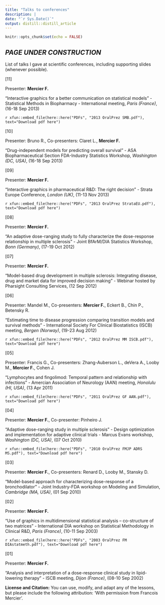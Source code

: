 ```yaml
---
title: "Talks to conferences"
description: |
date: "`r Sys.Date()`"
output: distill::distill_article
---
```


```r
knitr::opts_chunk$set(echo = FALSE)
```


## *PAGE UNDER CONSTRUCTION*

List of talks I gave at scientific conferences, including supporting slides (whenever possible).



[11]

Presenter: **Mercier F.**

"Interactive graphics for a better communication on statistical models" - Statistical Methods in Biopharmacy - International meeting, *Paris (France)*, (16-18 Sep 2013)

<div class="contributor_org">
`r xfun::embed_file(here::here("PDFs", "2013 OralPrez SMB.pdf"), text="Download pdf here")`
</div>


[10]

Presenter: Bruno R., Co-presenters: Claret L., **Mercier F.**

"Drug-independent models for predicting overall survival" - ASA Biopharmaceutical Section FDA-Industry Statistics Workshop, *Washington (DC, USA)*, (16-18 Sep 2013)


[09]

Presenter: **Mercier F.** 

"Interactive graphics in pharmaceutical R&D: The right decision" - Strata Europe Conference, *London (UK)*, (11-13 Nov 2013)

<div class="contributor_org">
`r xfun::embed_file(here::here("PDFs", "2013 OralPrez StrataEU.pdf"), text="Download pdf here")`
</div>


[08]

Presenter: **Mercier F.** 

"An adaptive dose-ranging study to fully characterize the dose-response relationship in multiple sclerosis" - Joint BfArM/DIA Statistics Workshop, *Bonn (Germany)*, (17-19 Oct 2012)


[07]

Presenter: **Mercier F.** 

"Model-based drug development in multiple sclerosis: Integrating disease, drug and market data for improved decision making" - Webinar hosted by Pharsight Consulting Services, (12 Sep 2012)


[06]

Presenter: Mandel M., Co-presenters: **Mercier F.**, Eckert B., Chin P., Betensky R.

"Estimating time to disease progression comparing transition models and survival methods" - International Society For Clinical Biostatistics (ISCB) meeting, *Bergen (Norway)*, (19-23 Aug 2012)

<div class="contributor_org">
`r xfun::embed_file(here::here("PDFs", "2012 OralPrez MM ISCB.pdf"), text="Download pdf here")`
</div>


[05]

Presenter: Francis G., Co-presenters: Zhang-Auberson L., deVera A., Looby M., **Mercier F.**, Cohen J.

"Lymphocytes and fingolimod: Temporal pattern and relationship with infections" - Amercian Association of Neurology (AAN) meeting, *Honolulu (HI, USA)*, (13 Apr 2011)

<div class="contributor_org">
`r xfun::embed_file(here::here("PDFs", "2011 OralPrez GF AAN.pdf"), text="Download pdf here")`
</div>


[04]

Presenter: **Mercier F.**, Co-presenter: Pinheiro J.

"Adaptive dose-ranging study in multiple sclerosis" - Design optimization and implementation for adaptive clinical trials - Marcus Evans workshop, *Washington (DC, USA)*, (07 Oct 2010)

<div class="contributor_org">
`r xfun::embed_file(here::here("PDFs", "2010 OralPrez FMJP ADRS MS.pdf"), text="Download pdf here")`
</div>


[03]

Presenter: **Mercier F.**, Co-presenters: Renard D., Looby M., Stansky D.

"Model-based approach for characterizing dose-response of a bronchodilator" - Joint Industry-FDA workshop on Modeling and Simulation, *Cambridge (MA, USA)*, (01 Sep 2010)


[02]

Presenter: **Mercier F.**

"Use of graphics in multidimensional statistical analysis – co-structure of two matrices" - International DIA workshop on Statistical Methodology in Clinical R&D, *Paris (France)*, (10-11 Sep 2003)

<div class="contributor_org">
`r xfun::embed_file(here::here("PDFs", "2003 OralPrez FM DIAstatmeth.pdf"), text="Download pdf here")`
</div>


[01]

Presenter: **Mercier F.**

"Analysis and interpretation of a dose-response clinical study in lipid-lowering therapy" - ISCB meeting, *Dijon (France)*, (08-10 Sep 2002)



<div class="license">
**License and Citation:** You can use, modify, and adapt any of the lessons, but please include the following attribution: 'With permission from Francois Mercier'. 
</div>




